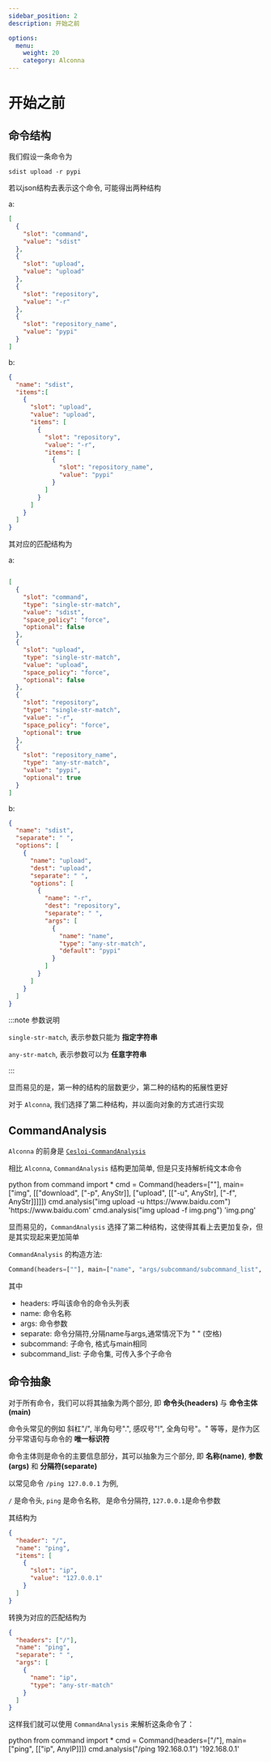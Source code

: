 ```yaml
---
sidebar_position: 2
description: 开始之前

options:
  menu:
    weight: 20
    category: Alconna
---
```


# 开始之前

## 命令结构

我们假设一条命令为
```
sdist upload -r pypi
```

若以json结构去表示这个命令, 可能得出两种结构

a:
```json
[
  {
    "slot": "command",
    "value": "sdist"
  },
  {
    "slot": "upload",
    "value": "upload"
  },
  {
    "slot": "repository",
    "value": "-r"
  },
  {
    "slot": "repository_name",
    "value": "pypi"
  }
]
```

b:
```json
{
  "name": "sdist",
  "items":[
    {
      "slot": "upload",
      "value": "upload",
      "items": [
        {
          "slot": "repository",
          "value": "-r",
          "items": [
            {
              "slot": "repository_name",
              "value": "pypi"
            }
          ]
        }
      ]
    }
  ]
}


```

其对应的匹配结构为

a:
```json

[
  {
    "slot": "command",
    "type": "single-str-match",
    "value": "sdist",
    "space_policy": "force",
    "optional": false
  },
  {
    "slot": "upload",
    "type": "single-str-match",
    "value": "upload",
    "space_policy": "force",
    "optional": false
  },
  {
    "slot": "repository",
    "type": "single-str-match",
    "value": "-r",
    "space_policy": "force",
    "optional": true
  },
  {
    "slot": "repository_name",
    "type": "any-str-match",
    "value": "pypi",
    "optional": true
  }
]

```
b:
```json
{
  "name": "sdist",
  "separate": " ",
  "options": [
    {
      "name": "upload",
      "dest": "upload",
      "separate": " ",
      "options": [
        {
          "name": "-r",
          "dest": "repository",
          "separate": " ",
          "args": [
            {
              "name": "name",
              "type": "any-str-match",
              "default": "pypi"
            }
          ]
        }
      ]
    }
  ]
}
```

:::note 参数说明

`single-str-match`, 表示参数只能为 **指定字符串**

`any-str-match`, 表示参数可以为 **任意字符串**

:::

显而易见的是，第一种的结构的层数更少，第二种的结构的拓展性更好

对于 `Alconna`, 我们选择了第二种结构，并以面向对象的方式进行实现

## CommandAnalysis

`Alconna` 的前身是 [`Cesloi-CommandAnalysis`](https://github.com/RF-Tar-Railt/Cesloi-CommandAnalisys)

相比 `Alconna`, `CommandAnalysis` 结构更加简单, 但是只支持解析纯文本命令


<App typeDelay={60}>
  <DataLine type="input" prompt="▲">python</DataLine>
  <DataLine type="input" prompt=">>>">from command import *</DataLine>
  <DataLine type="input" prompt=">>>">cmd = Command(headers=[""], main=["img", [["download", ["-p", AnyStr]], ["upload", [["-u", AnyStr], ["-f", AnyStr]]]]])</DataLine>
  <DataLine type="input" prompt=">>>">cmd.analysis("img upload -u https://www.baidu.com")</DataLine>
  <DataLine>'https://www.baidu.com'</DataLine>
  <DataLine type="input" prompt=">>>">cmd.analysis("img upload -f img.png")</DataLine>
  <DataLine>'img.png'</DataLine>
</App>

显而易见的，`CommandAnalysis` 选择了第二种结构，这使得其看上去更加复杂，但是其实现起来更加简单


`CommandAnalysis` 的构造方法:

```python
Command(headers=[""], main=["name", "args/subcommand/subcommand_list", "separate"])
```

其中
- headers: 呼叫该命令的命令头列表
- name: 命令名称
- args: 命令参数
- separate: 命令分隔符,分隔name与args,通常情况下为 " " (空格)
- subcommand: 子命令, 格式与main相同
- subcommand_list: 子命令集, 可传入多个子命令

## 命令抽象

对于所有命令，我们可以将其抽象为两个部分, 即 **命令头(headers)** 与 **命令主体(main)**

命令头常见的例如 斜杠"/",  半角句号".",  感叹号"!",  全角句号"。"  等等，是作为区分平常语句与命令的 **唯一标识符**

命令主体则是命令的主要信息部分，其可以抽象为三个部分, 即 **名称(name)**, **参数(args)** 和 **分隔符(separate)**

以常见命令 `/ping 127.0.0.1` 为例,

`/` 是命令头, `ping` 是命令名称, ` `是命令分隔符, `127.0.0.1`是命令参数

其结构为

```json
{
  "header": "/",
  "name": "ping",
  "items": [
    {
      "slot": "ip",
      "value": "127.0.0.1"
    }
  ]
}
```

转换为对应的匹配结构为

```json
{
  "headers": ["/"],
  "name": "ping",
  "separate": " ",
  "args": [
    {
      "name": "ip",
      "type": "any-str-match"
    }
  ]
}
```


这样我们就可以使用 `CommandAnalysis` 来解析这条命令了：

<App typeDelay={60}>
  <DataLine type="input" prompt="▲">python</DataLine>
  <DataLine type="input" prompt=">>>">from command import *</DataLine>
  <DataLine type="input" prompt=">>>">cmd = Command(headers=["/"], main=["ping", [["ip", AnyIP]]])</DataLine>
  <DataLine type="input" prompt=">>>">cmd.analysis("/ping 192.168.0.1")</DataLine>
  <DataLine>'192.168.0.1'</DataLine>
</App>

